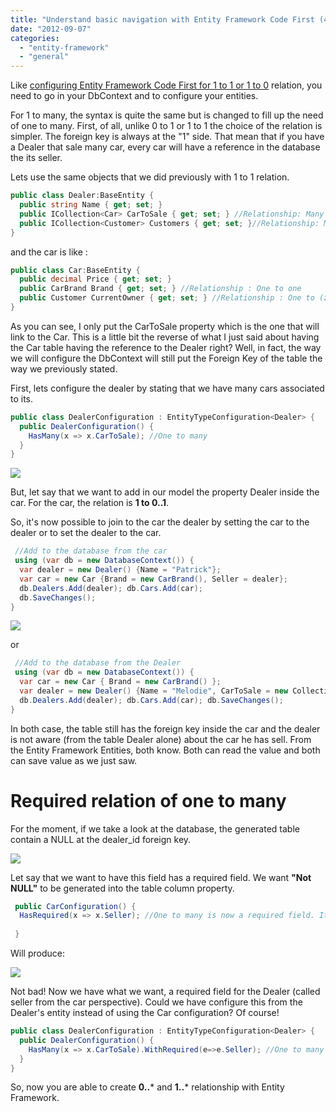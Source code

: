```yaml
---
title: "Understand basic navigation with Entity Framework Code First (4.3) with 1 to many relationship"
date: "2012-09-07"
categories: 
  - "entity-framework"
  - "general"
---
```


Like [configuring Entity Framework Code First for 1 to 1 or 1 to 0](./understand-basic-navigation-with-entity-framework-code-first-4-3-with-1-to-0-1-relationship) relation, you need to go in your DbContext and to configure your entities.

For 1 to many, the syntax is quite the same but is changed to fill up the need of one to many. First, of all, unlike 0 to 1 or 1 to 1 the choice of the relation is simpler. The foreign key is always at the "1" side. That mean that if you have a Dealer that sale many car, every car will have a reference in the database the its seller.

Lets use the same objects that we did previously with 1 to 1 relation.


```csharp
public class Dealer:BaseEntity { 
  public string Name { get; set; }
  public ICollection<Car> CarToSale { get; set; } //Relationship: Many to one (one side) 
  public ICollection<Customer> Customers { get; set; }//Relationship: Many to many (two side) 
} 
```

and the car is like :


```csharp
public class Car:BaseEntity { 
  public decimal Price { get; set; } 
  public CarBrand Brand { get; set; } //Relationship : One to one 
  public Customer CurrentOwner { get; set; } //Relationship : One to (zero or one) 
} 
```

As you can see, I only put the CarToSale property which is the one that will link to the Car. This is a little bit the reverse of what I just said about having the Car table having the reference to the Dealer right? Well, in fact, the way we will configure the DbContext will still put the Foreign Key of the table the way we previously stated.

First, lets configure the dealer by stating that we have many cars associated to its.


```csharp
public class DealerConfiguration : EntityTypeConfiguration<Dealer> { 
  public DealerConfiguration() { 
    HasMany(x => x.CarToSale); //One to many 
  } 
} 
```

![](/images/blog/fkDealerOfCars-241x400.png)

But, let say that we want to add in our model the property Dealer inside the car. For the car, the relation is **1 to 0..1**.

So, it's now possible to join to the car the dealer by setting the car to the dealer or to set the dealer to the car.


```csharp
 //Add to the database from the car 
 using (var db = new DatabaseContext()) { 
  var dealer = new Dealer() {Name = "Patrick"}; 
  var car = new Car {Brand = new CarBrand(), Seller = dealer}; 
  db.Dealers.Add(dealer); db.Cars.Add(car); 
  db.SaveChanges(); 
} 
```

![](/images/blog/dealerSeller-400x265.png)

or


```csharp
 //Add to the database from the Dealer 
 using (var db = new DatabaseContext()) { 
  var car = new Car { Brand = new CarBrand() }; 
  var dealer = new Dealer() {Name = "Melodie", CarToSale = new Collection<Car>{car}}; 
  db.Dealers.Add(dealer); db.Cars.Add(car); db.SaveChanges(); 
} 
```

In both case, the table still has the foreign key inside the car and the dealer is not aware (from the table Dealer alone) about the car he has sell. From the Entity Framework Entities, both know. Both can read the value and both can save value as we just saw.

# Required relation of one to many

For the moment, if we take a look at the database, the generated table contain a NULL at the dealer_id foreign key.

![](/images/blog/CarDealerOptional.png)

Let say that we want to have this field has a required field. We want **"Not NULL"** to be generated into the table column property.


```csharp
 public CarConfiguration() { 
  HasRequired(x => x.Seller); //One to many is now a required field. It's really 1 to * and not 0 to * 
 
 } 
``` 

Will produce:

![](/images/blog/notnullseller.png)

Not bad! Now we have what we want, a required field for the Dealer (called seller from the car perspective). Could we have configure this from the Dealer's entity instead of using the Car configuration? Of course!


```csharp
public class DealerConfiguration : EntityTypeConfiguration<Dealer> { 
  public DealerConfiguration() { 
    HasMany(x => x.CarToSale).WithRequired(e=>e.Seller); //One to many (1 to *) 
  } 
} 
```

So, now you are able to create **0..*** and **1..*** relationship with Entity Framework.
